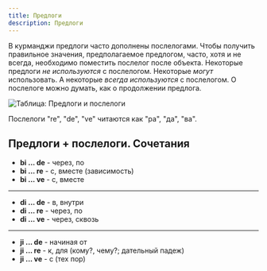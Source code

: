 ```yaml
---
title: Предлоги
description: Предлоги
---
```


В курманджи предлоги часто дополнены послелогами.
Чтобы получить правильное значения, предполагаемое предлогом, часто, хотя и не всегда, необходимо поместить послелог после объекта.
Некоторые предлоги _не используются_ с послелогом. Некоторые _могут_ использовать. А некоторые _всегда используются_ с послелогом.
О послелоге можно думать, как о продолжении предлога.

![Таблица: Предлоги и послелоги](/img/chapter-5/Предлоги-послелоги.png)

Послелоги "re", "de", "ve" читаются как "ра", "да", "ва".

## Предлоги + послелоги. Сочетания

- **bi ... de** - через, по
- **bi ... re** - c, вместе (зависимость)
- **bi ... ve** - с, вместе

---

- **di ... de** - в, внутри
- **di ... re** - через, по
- **di ... ve** - через, сквозь

---

- **ji ... de** - начиная от
- **ji ... re** - к, для (кому?, чему?; дательный падеж)
- **ji ... ve** - c (тех пор)
